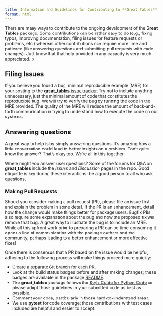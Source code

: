 ```yaml
---
title: Information and Guidelines for Contributing to **Great Tables**
format: html
---
```


There are many ways to contribute to the ongoing development of the **Great Tables** package. Some contributions can be rather easy to do (e.g., fixing typos, improving documentation, filing issues for feature requests or problems, etc.) whereas other contributions can require more time and patience (like answering questions and submitting pull requests with code changes). Just know that that help provided in any capacity is very much appreciated. :)

## Filing Issues

If you believe you found a bug, minimal reproducible example (MRE) for your posting to the [**great_tables** issue tracker](https://github.com/posit-dev/great-tables/issues). Try not to include anything unnecessary, just the minimal amount of code that constitutes the reproducible bug. We will try to verify the bug by running the code in the MRE provided. The quality of the MRE will reduce the amount of back-and-forth communication in trying to understand how to execute the code on our systems.

## Answering questions

A great way to help is by simply answering questions. It's amazing how a little conversation could lead to better insights on a problem. Don't quite know the answer? That's okay too. We're all in this together.

Where might you answer user questions? Some of the forums for Q&A on **great_tables** include the _Issues_ and _Discussion_ pages in the repo. Good etiquette is key during these interactions: be a good person to all who ask questions.

### Making Pull Requests

Should you consider making a pull request (PR), please file an issue first and explain the problem in some detail. If the PR is an enhancement, detail how the change would make things better for package users. Bugfix PRs also require some explanation about the bug and how the proposed fix will remove that bug. A great way to illustrate the bug is to include an MRE. While all this upfront work prior to preparing a PR can be time-consuming it opens a line of communication with the package authors and the community, perhaps leading to a better enhancement or more effective fixes!

Once there is consensus that a PR based on the issue would be helpful, adhering to the following process will make things proceed more quickly:

- Create a separate Git branch for each PR.
- Look at the build status badges before and after making changes; these badges are available in the package [README](https://github.com/posit-dev/great-tables).
- The **great_tables** package follows the [Style Guide for Python Code](https://peps.python.org/pep-0008/) so please adopt those guidelines in your submitted code as best as possible.
- Comment your code, particularly in those hard-to-understand areas.
- We use **pytest** for code coverage; those contributions with test cases included are helpful and easier to accept.
